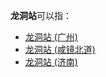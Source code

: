 '''龙洞站'''可以指：
*[[龙洞站_(广州)|龙洞站 (广州)]]
*[[龙洞站_(咸镜北道)|龙洞站 (咸镜北道)]]
*[[龙洞站_(济南)|龙洞站 (济南)]]
{{disambig|Cat=三字車站名消歧義}}